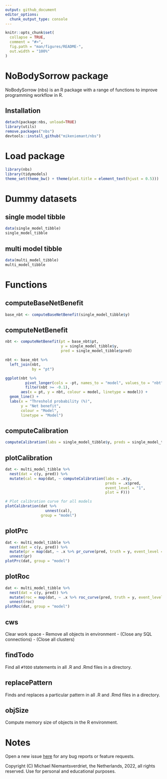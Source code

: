 ```yaml
---
output: github_document
editor_options: 
  chunk_output_type: console
---
```


<!-- README.md is generated from README.Rmd. Please edit that file -->

```r
knitr::opts_chunk$set(
  collapse = TRUE,
  comment = "#>",
  fig.path = "man/figures/README-",
  out.width = "100%"
)
```

# NoBodySorrow package

<!-- badges: start -->
<!-- badges: end -->

NoBodySorrow (nbs) is an R package with a range of functions to improve programming workflow in R.

## Installation
```r
detach(package:nbs, unload=TRUE)
library(utils)
remove.packages("nbs")
devtools::install_github("mikeniemant/nbs")
```

# Load package
```r
library(nbs)
library(tidymodels)
theme_set(theme_bw() + theme(plot.title = element_text(hjust = 0.5)))
```

# Dummy datasets
## single model tibble
```r
data(single_model_tibble)
single_model_tibble
```

## multi model tibble
```r
data(multi_model_tibble)
multi_model_tibble
```

# Functions
## computeBaseNetBenefit
```r
base_nbt <- computeBaseNetBenefit(single_model_tibble$y)
```

## computeNetBenefit
```r
nbt <- computeNetBenefit(pt = base_nbt$pt, 
                         y = single_model_tibble$y, 
                         pred = single_model_tibble$pred)

nbt <- base_nbt %>% 
  left_join(nbt,
            by = "pt")

ggplot(nbt %>% 
         pivot_longer(cols = -pt, names_to = "model", values_to = "nbt") %>% 
         filter(nbt >= -0.1),
       aes(x = pt, y = nbt, colour = model, linetype = model)) + 
  geom_line() +
  labs(x = "Threshold probability (%)",
       y = "Net benefit",
       colour = "Model",
       linetype = "Model")
```

## computeCalibration
```r
computeCalibration(labs = single_model_tibble$y, preds = single_model_tibble$pred, event_level = "1")
```

## plotCalibration
```r
dat <- multi_model_tibble %>% 
  nest(dat = c(y, pred)) %>% 
  mutate(cal = map(dat, ~ computeCalibration(labs = .x$y,
                                             preds = .x$pred,
                                             event_level = "1",
                                             plot = F)))

# Plot calibration curve for all models
plotCalibration(dat %>% 
                  unnest(cal), 
                group = "model")
```

## plotPrc
```r
dat <- multi_model_tibble %>% 
  nest(dat = c(y, pred)) %>% 
  mutate(pr = map(dat, ~ .x %>% pr_curve(pred, truth = y, event_level = "second"))) %>% 
  unnest(pr)
plotPrc(dat, group = "model")
```

## plotRoc
```r
dat <- multi_model_tibble %>% 
  nest(dat = c(y, pred)) %>% 
  mutate(roc = map(dat, ~ .x %>% roc_curve(pred, truth = y, event_level = "second"))) %>% 
  unnest(roc)
plotRoc(dat, group = "model")
```

## cws
Clear work space
  - Remove all objects in environment
  - (Close any SQL connections)
  - (Close all clusters)

## findTodo
Find all `#TODO` statements in all .R and .Rmd files in a directory.

## replacePattern
Finds and replaces a  particular pattern in all .R and .Rmd files in a directory.

## objSize
Compute memory size of objects in the R environment.

# Notes
Open a new issue [here](https://github.com/mikeniemant/nbs/issues) for any bug reports or feature requests.

Copyright (C) Michael Niemantsverdriet, the Netherlands, 2022, all rights reserved. Use for personal and educational purposes.
